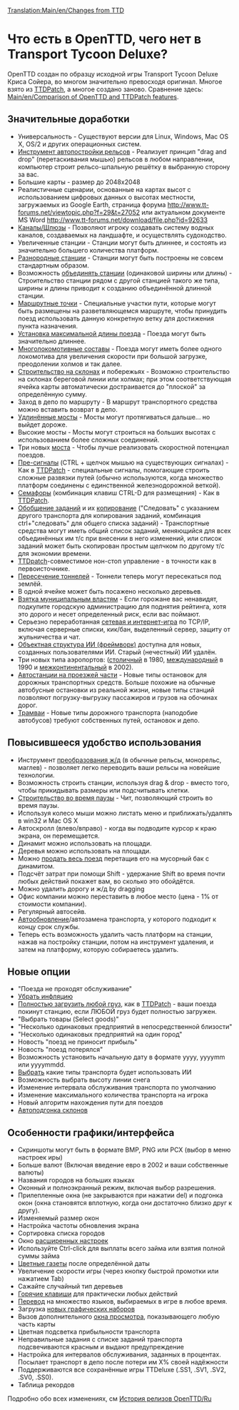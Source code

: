 [[Translation:Main/en/Changes from TTD]]
=Что есть в OpenTTD, чего нет в Transport Tycoon Deluxe?=

OpenTTD создан по образцу исходной игры Transport Tycoon Deluxe Криса Сойера, во многом значительно превосходя оригинал. Многое взято из [http://www.ttdpatch.net/ TTDPatch], а многое создано заново. Сравнение здесь: [[Main/en/Comparison of OpenTTD and TTDPatch features]].

==Значительные доработки==

* Универсальность - Существуют версии для Linux, Windows, Mac OS X, OS/2 и других операционных систем.
* [[Main/ru/Авторельс|Инструмент автопостройки рельсов]] - Реализует принцип "drag and drop" (перетаскивания мышью) рельсов в любом направлении, компьютер строит рельсо-шпальную решётку в выбранную сторону за вас.
* Большие карты - размер до 2048х2048
* Реалистичные сценарии, основанные на картах высот с использованием цифровых данных о высотах местности, загружаемых из Google Earth, страница форума http://www.tt-forums.net/viewtopic.php?f=29&t=27052  или актуальном документе MS Word http://www.tt-forums.net/download/file.php?id=92633
* [[Main/ru/Пристани|Каналы/Шлюзы]] - Позволяют игроку создавать систему водных каналов, создаваемых на ландшафте, и осуществлять судоходство.
* Увеличенные станции - Станции могут быть длиннее, и состоять из значительно большего количества платформ.
* [[Main/ru/Нестандартные станции|Разнородные станции]] - Станции могут быть построены не совсем стандартным образом.
* Возможность [[Main/en/Join train stations|объединять станции]] (одинаковой ширины или длины) - Строительство станции рядом с другой станцией такого же типа, ширины и длины приводит к созданию объединённой длинной станции.
* [[Main/ru/Контрольные точки|Маршрутные точки]] - Специальные участки пути, которые могут быть размещены на разветвляющемся маршруте, чтобы принудить поезд использовать данную конкретную ветку для достижения пункта назначения.
* [[Main/en/Advanced Settings/Vehicles#Maximum train length|Установка максимальной длины поезда]] - Поезда могут быть значительно длиннее.
* [[Main/en/Multiheaded trains|Многолокомотивные составы]] - Поезда могут иметь более одного локомотива для увеличения скорости при большой загрузке, преодолении холмов и так далее.
* [[Main/ru/Строить на склонах|Строительство на склонах]] и побережьях - Возможно строительство на склонах береговой линии или холмах; при этом соответствующая ячейка карты автоматически достраивается до "плоской" за определённую сумму.
* Заход в депо по маршруту - В маршрут транспортного средства можно вставить возврат в депо.
* [[Main/en/Longer bridges|Удлинённые мосты]] - Мосты могут протягиваться дальше... но выйдет дороже.
* Высокие мосты - Мосты могут строиться на больших высотах с использованием более сложных соединений.
* Три новых [[Main/ru/Мосты|моста]] - Чтобы лучше реализовать скоростной потенциал поездов.
* [[Main/en/Сигналы/Ru#Пре-сигналы|Пре-сигналы]] (CTRL + щелчок мышью на существующих сигналах) - Как в [http://www.ttdpatch.net/ TTDPatch] - специальные сигналы, помогающие строить сложные развязки путей (обычно используются, когда множество платформ соединены с единственной железнодорожной веткой).
* [[Main/en/Сигналы/Ru#Семафоры|Семафоры]] (комбинация клавиш CTRL-D для размещения) - Как в [http://www.ttdpatch.net/ TTDPatch].
* [[Main/en/Задания/Ru#Общие задания|Обобщение заданий]] и их [[Main/en/Задания/Ru#Копирование заданий|копирование]] ("Следовать" с указанием другого транспорта для копирования заданий, комбинация ctrl+"следовать" для общего списка заданий) - Транспортные средства могут иметь общий список заданий, меняющийся для всех объединённых им т/с при внесении в него изменений, или список заданий может быть скопирован простым щелчком по другому т/с для экономии времени.
* [http://www.ttdpatch.net/ TTDpatch]-совместимое нон-стоп управление - в точности как в первоисточнике.
* [[Main/ru/Пересекающиеся туннели|Пересечение тоннелей]] - Тоннели теперь могут пересекаться под землёй.
* В одной ячейке может быть посажено несколько деревьев.
* [[Main/en/Bribe authority|Взятка муниципальным властям]] - Если горожане вас ненавидят, подкупите городскую администрацию для поднятия рейтинга, хотя это дорого и несет определенный риск, если вас поймают.
* Серьезно переработанная [[Main/ru/Сетевая игра|сетевая и интернет-игра]] по TCP/IP, включая серверные списки, кик/бан, выделенный сервер, защиту от жульничества и чат.
* [[Main/en/AI:Main Page|Объектная структура ИИ (фреймворк)]] доступна для новых, созданных пользователями ИИ. Старый (нечестный) ИИ удалён.
* Три новых типа аэропортов: ([[Main/en/Аэропорты/Ru#Столичный|столичный]] в 1980, [[Main/en/Аэропорты/Ru#Международный|международный]] в 1990 и [[Main/en/Аэропорты/Ru#Межконтинентальный|межконтинентальный]] в 2002).
* [[Main/en/Drive-through Road Stops|Автостанции на проезжей части]] - Новые типы остановок для дорожных транспортных средств. Больше похожие на обычные автобусные остановки из реальной жизни, новые типы станций позволяют погрузку-выгрузку пассажиров и грузов на обочинах дорог.
* [[Main/ru/Трамваи|Трамваи]] - Новые типы дорожного транспорта (наподобие автобусов) требуют собственных путей, остановок и депо.

==Повысившееся удобство использования==

* Инструмент [[Main/ru/Реконструкция ж/д полотна|преобразования ж/д]] (в обычные рельсы, монорельс, маглев) - позволяет легко переводить ваши рельсы на новейшие технологии.
* Возможность строить станции, используя drag & drop - вместо того, чтобы прикидывать размеры или подсчитывать клетки.
* [[Main/ru/Строительство во время паузы|Строительство во время паузы]] - Чит, позволяющий строить во время паузы.
* Используя колесо мыши можно листать меню и приближать/удалять в win32 и Mac OS X
* Автоскролл (влево/вправо) - когда вы подводите курсор к краю экрана, он перемещается.
* Динамит можно использовать на площади.
* Деревья можно использовать на площади.
* Можно [[Main/en/Sell entire train|продать весь поезд]] перетащив его на мусорный бак с динамитом.
* Подсчёт затрат при помощи Shift - удержание Shift во время почти любых действий покажет вам, во сколько это обойдётся.
* Можно удалить дорогу и ж/д by dragging
* Офис компании можно переставить в любое место (цена - 1% от стоимости компании).
* Регулярный автосейв.
* [[Main/en/Advanced Settings/Vehicles#Autorenew|Автообновление]]/автозамена транспорта, у которого подходит к концу срок службы.
* Теперь есть возможность удалить часть платформ на станции, нажав на постройку станции, потом на инструмент удаления, и затем на платформу, которую собираетесь удалить.

==Новые опции==

* "Поезда не проходят обслуживание"
* [[Main/en/Disable inflation|Убрать инфляцию]]
* [[Main/en/Full load any cargo|Полностью загрузить любой груз]], как в [http://www.ttdpatch.net/ TTDPatch] - ваши поезда покинут станцию, если ЛЮБОЙ груз будет полностью загружен.
* "Выбрать товары (Select goods)"
* "Несколько одинаковых предприятий в непосредственной близости"
* "Несколько одинаковых предприятий на один город"
* Новость "поезд не приносит прибыль"
* Новость "поезд потерялся"
* Возможность установить начальную дату в формате yyyy, yyyymm или yyyymmdd.
* [[Main/en/Disable AI vehicles|Выбрать]] какие типы транспорта будет использовать ИИ
* Возможность выбрать высоту линии снега
* Изменение интервала обслуживания транспорта по умолчанию
* Изменение максимального количества транспорта на игрока
* Новый алгоритм нахождения пути для поездов
* [[Main/ru/Ландшафтный дизайн|Автоподгонка склонов]]

==Особенности графики/интерфейса==

* Скриншоты могут быть в формате BMP, PNG или PCX (выбор в меню настроек иры)
* Больше валют (Включая введение евро в 2002 и ваши собственные валюты)
* Названия городов на больших языках
* Оконный и полноэкранный режим, включая выбор разрешения.
* Прилепленные окна (не закрываются при нажатии del) и подгонка окон (окна становятся вплотную, когда они достаточно близко друг к другу).
* Изменяемый размер окон
* Настройка частоты обновления экрана
* Сортировка списка городов
* Окно [[Main/ru/Расширенные настройки|расширенных настроек]]
* Используйте Ctrl-click для выплаты всего займа или взятия полной суммы займа
* [[Main/en/Coloured newspaper|Цветные газеты]] после определённой даты
* Увеличение скорости игры (через кнопку быстрой промотки или нажатием Tab)
* Сажайте случайный тип деревьев
* [[Main/ru/Горячие клавиши|Горячие клавиши]] для практически любых действий
* [[Main/ru/Интернационализация|Перевод]] на множество языков, выбираемых в игре в любое время.
* Загрузка [[Main/ru/NewGRF|новых графических наборов]]
* Вызов дополнительного [[Main/en/Extra Viewport|окна просмотра]], показывающего любую часть карты
* Цветная подсветка прибыльности транспорта
* Неправильные задания с списке заданий транспорта подсвечиваются красным и выдают предупреждение
* Настройка для интервалов обслуживания, заданных в процентах. Посылает транспорт в депо после потери им X% своей надёжности
* Поддерживаются все сохранённые игры TTDeluxe (.SS1, .SV1, .SV2, .SV0, .SS0). 
* Таблица рекордов

Подробно обо всех изменениях, см [[Main/ru/История релизов OpenTTD|История релизов OpenTTD/Ru]]